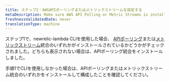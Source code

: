 ```yaml
---
title: ステップ2：AWSAPIポーリングまたはメトリックストリームを設定する
metaDescription: Make sure AWS API Polling or Metric Streams is installed before you enable New Relic's AWS Lambda monitoring.
freshnessValidatedDate: never
translationType: machine
---
```


ステップ1で、newrelic-lambda CLIを使用した場合、 [APIポーリング](/docs/infrastructure/amazon-integrations/connect/connect-aws-new-relic-infrastructure-monitoring)または[メトリックストリーム](/docs/infrastructure/amazon-integrations/connect/aws-metric-stream)統合のいずれかがインストールされているかどうかがチェックされました。どちらも表示されない場合は、APIポーリング統合をインストールしました。

手順1でCLIを使用しなかった場合は、APIポーリングまたはメトリックストリーム統合のいずれかをインストールして構成したことを確認してください。

<InstallFeedback/>